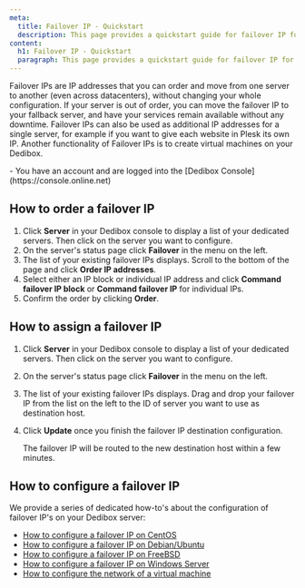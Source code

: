 ```yaml
---
meta:
  title: Failover IP - Quickstart
  description: This page provides a quickstart guide for failover IP for Dedibox servers.
content:
  h1: Failover IP - Quickstart
  paragraph: This page provides a quickstart guide for failover IP for Dedibox servers.
---
```


Failover IPs are IP addresses that you can order and move from one server to another (even across datacenters), without changing your whole configuration. If your server is out of order, you can move the failover IP to your fallback server, and have your services remain available without any downtime. Failover IPs can also be used as additional IP addresses for a single server, for example if you want to give each website in Plesk its own IP. Another functionality of Failover IPs is to create virtual machines on your Dedibox.

<Message type="requirement">
  - You have an account and are logged into the [Dedibox Console](https://console.online.net)
</Message>

## How to order a failover IP

1. Click **Server** in your Dedibox console to display a list of your dedicated servers. Then click on the server you want to configure.
2. On the server's status page click **Failover** in the menu on the left. 
3. The list of your existing failover IPs displays. Scroll to the bottom of the page and click **Order IP addresses**.
4. Select either an IP block or individual IP address and click **Command failover IP block** or **Command failover IP** for individual IPs.
5. Confirm the order by clicking **Order**.

## How to assign a failover IP

1. Click **Server** in your Dedibox console to display a list of your dedicated servers. Then click on the server you want to configure.
2. On the server's status page click **Failover** in the menu on the left. 
3. The list of your existing failover IPs displays. Drag and drop your failover IP from the list on the left to the ID of server you want to use as destination host. 
4. Click **Update** once you finish the failover IP destination configuration. 

    The failover IP will be routed to the new destination host within a few minutes. 

## How to configure a failover IP

We provide a series of dedicated how-to's about the configuration of failover IP's on your Dedibox server: 

* [How to configure a failover IP on CentOS](/dedibox-network/ip-failover/how-to/configure-centos/)
* [How to configure a failover IP on Debian/Ubuntu](/dedibox-network/ip-failover/how-to/configure-debian-ubuntu/)
* [How to configure a failover IP on FreeBSD](/dedibox-network/ip-failover/how-to/configure-freebsd/)
* [How to configure a failover IP on Windows Server](/dedibox-network/ip-failover/how-to/configure-windows/)
* [How to configure the network of a virtual machine](/dedibox-network/ip-failover/how-to/configure-network-virtual-machine/)


